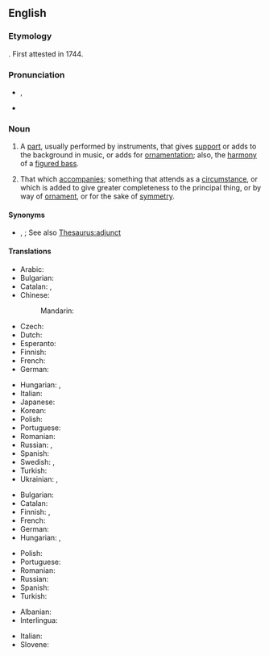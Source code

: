 ==English==

===Etymology===
{{suffix|en|accompany|ment}}. First attested in 1744.

===Pronunciation===
* {{enPR|ə-kŭmʹpə-nē-mənt}}, {{IPA|en|/ə.ˈkʌm.pə.ni.mənt/|/ə.ˈkʌmp.ni.mənt/}}
* {{audio|en|En-us-accompaniment.ogg|Audio (US)}}

===Noun===
{{en-noun|~}}

# {{lb|en|music}} A [[part]], usually performed by instruments, that gives [[support]] or adds to the background in music, or adds for [[ornamentation]]; also, the [[harmony]] of a [[figured bass]].
#: {{ux|en|Brooks performed a saxophone solo on stage, with Robert as '''accompaniment''' on the bass.}}
# That which [[accompany|accompanies]]; something that attends as a [[circumstance]], or which is added to give greater completeness to the principal thing, or by way of [[ornament]], or for the sake of [[symmetry]].
#: {{ux|en|A [[side salad]] is a common '''accompaniment''' to a main dish.}}

====Synonyms====
* {{sense|that which accompanies}} {{l|en|attachment}}, {{l|en|supplement}}; See also [[Thesaurus:adjunct]]

====Translations====
{{trans-top|music: that which gives support or adds to the background}}
* Arabic: {{t|ar|مُصَاحَبَة|f}}
* Bulgarian: {{t+|bg|съпровод}}
* Catalan: {{t+|ca|segona|f}}, {{t+|ca|acompanyament|m}}
* Chinese:
*: Mandarin: {{t+|cmn|伴奏|tr=bànzòu|sc=Hani}}
* Czech: {{t|cs|doprovod|m}}
* Dutch: {{t+|nl|begeleiding|f}}
* Esperanto: {{t|eo|akompanaĵo}}
* Finnish: {{t+|fi|säestys}}
* French: {{t+|fr|accompagnement|m}}
* German: {{t+|de|Begleitung|f}}
{{trans-mid}}
* Hungarian: {{t+|hu|kíséret}}, {{t|hu|kísérőzene}}
* Italian: {{t+|it|accompagnamento|m}}
* Japanese: {{t+|ja|伴奏|tr=ばんそう, bansō|sc=Jpan}}
* Korean: {{t+|ko|반주}}
* Polish: {{t+|pl|akompaniament|m}}
* Portuguese: {{t+|pt|acompanhamento|m}}
* Romanian: {{t+|ro|acompaniament|n}}
* Russian: {{t+|ru|аккомпанеме́нт|m}}, {{t+|ru|сопровожде́ние|n}}
* Spanish: {{t+|es|acompañamiento|m}}
* Swedish: {{t+|sv|ackompanjemang}}, {{t+|sv|komp|n}}
* Turkish: {{t+|tr|eşlik}}
* Ukrainian: {{t+|uk|акомпанеме́нт|m}}, {{t|uk|су́провід|m}}
{{trans-bottom}}

{{trans-top|that which accompanies}}
* Bulgarian: {{t+|bg|съпровод}}
* Catalan: {{t+|ca|acompanyament|m}}
* Finnish: {{t+|fi|lisuke}}, {{t+|fi|seuralainen}}
* French: {{t+|fr|accompagnement|m}}
* German: {{t+|de|Begleitung|f}}
* Hungarian: {{t+|hu|kíséret}}, {{t|hu|kísérőjelenség}}
{{trans-mid}}
* Polish: {{t+|pl|akompaniament|m}}
* Portuguese: {{t+|pt|acompanhamento|m}}
* Romanian: {{t+|ro|acompaniament|n}}
* Russian: {{t+|ru|сопровожде́ние|n}}
* Spanish: {{t+|es|acompañamiento|m}}
* Turkish: {{t+|tr|eşlik}}
{{trans-bottom}}

{{checktrans-top}}
* Albanian: {{t+check|sq|shoqërim}}
* Interlingua: {{t-check|ia|accompaniamento}}
{{trans-mid}}
* Italian: {{t+check|it|accompagnamento}}
* Slovene: {{t-check|sl|spremljava|f}}
{{trans-bottom}}